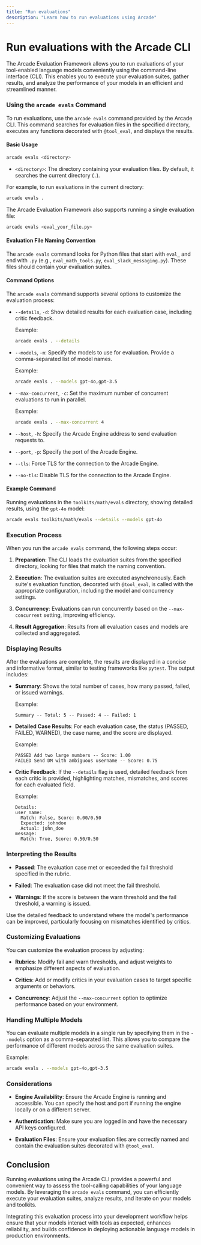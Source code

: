 ```yaml
---
title: "Run evaluations"
description: "Learn how to run evaluations using Arcade"
---
```


# Run evaluations with the Arcade CLI

The Arcade Evaluation Framework allows you to run evaluations of your tool-enabled language models conveniently using the command-line interface (CLI). This enables you to execute your evaluation suites, gather results, and analyze the performance of your models in an efficient and streamlined manner.

### Using the `arcade evals` Command

To run evaluations, use the `arcade evals` command provided by the Arcade CLI. This command searches for evaluation files in the specified directory, executes any functions decorated with `@tool_eval`, and displays the results.

#### Basic Usage

```bash
arcade evals <directory>
```

- `<directory>`: The directory containing your evaluation files. By default, it searches the current directory (`.`).

For example, to run evaluations in the current directory:

```bash
arcade evals .
```

The Arcade Evaluation Framework also supports running a single evaluation file:

```bash
arcade evals <eval_your_file.py>
```

#### Evaluation File Naming Convention

The `arcade evals` command looks for Python files that start with `eval_` and end with `.py` (e.g., `eval_math_tools.py`, `eval_slack_messaging.py`). These files should contain your evaluation suites.

#### Command Options

The `arcade evals` command supports several options to customize the evaluation process:

- `--details`, `-d`: Show detailed results for each evaluation case, including critic feedback.

  Example:

  ```bash
  arcade evals . --details
  ```

- `--models`, `-m`: Specify the models to use for evaluation. Provide a comma-separated list of model names.

  Example:

  ```bash
  arcade evals . --models gpt-4o,gpt-3.5
  ```

- `--max-concurrent`, `-c`: Set the maximum number of concurrent evaluations to run in parallel.

  Example:

  ```bash
  arcade evals . --max-concurrent 4
  ```

- `--host`, `-h`: Specify the Arcade Engine address to send evaluation requests to.

- `--port`, `-p`: Specify the port of the Arcade Engine.

- `--tls`: Force TLS for the connection to the Arcade Engine.

- `--no-tls`: Disable TLS for the connection to the Arcade Engine.

#### Example Command

Running evaluations in the `toolkits/math/evals` directory, showing detailed results, using the `gpt-4o` model:

```bash
arcade evals toolkits/math/evals --details --models gpt-4o
```

### Execution Process

When you run the `arcade evals` command, the following steps occur:

1. **Preparation**: The CLI loads the evaluation suites from the specified directory, looking for files that match the naming convention.

2. **Execution**: The evaluation suites are executed asynchronously. Each suite's evaluation function, decorated with `@tool_eval`, is called with the appropriate configuration, including the model and concurrency settings.

3. **Concurrency**: Evaluations can run concurrently based on the `--max-concurrent` setting, improving efficiency.

4. **Result Aggregation**: Results from all evaluation cases and models are collected and aggregated.

### Displaying Results

After the evaluations are complete, the results are displayed in a concise and informative format, similar to testing frameworks like `pytest`. The output includes:

- **Summary**: Shows the total number of cases, how many passed, failed, or issued warnings.

  Example:

  ```
  Summary -- Total: 5 -- Passed: 4 -- Failed: 1
  ```

- **Detailed Case Results**: For each evaluation case, the status (PASSED, FAILED, WARNED), the case name, and the score are displayed.

  Example:

  ```
  PASSED Add two large numbers -- Score: 1.00
  FAILED Send DM with ambiguous username -- Score: 0.75
  ```

- **Critic Feedback**: If the `--details` flag is used, detailed feedback from each critic is provided, highlighting matches, mismatches, and scores for each evaluated field.

  Example:

  ```
  Details:
  user_name:
    Match: False, Score: 0.00/0.50
    Expected: johndoe
    Actual: john_doe
  message:
    Match: True, Score: 0.50/0.50
  ```

### Interpreting the Results

- **Passed**: The evaluation case met or exceeded the fail threshold specified in the rubric.

- **Failed**: The evaluation case did not meet the fail threshold.

- **Warnings**: If the score is between the warn threshold and the fail threshold, a warning is issued.

Use the detailed feedback to understand where the model's performance can be improved, particularly focusing on mismatches identified by critics.

### Customizing Evaluations

You can customize the evaluation process by adjusting:

- **Rubrics**: Modify fail and warn thresholds, and adjust weights to emphasize different aspects of evaluation.

- **Critics**: Add or modify critics in your evaluation cases to target specific arguments or behaviors.

- **Concurrency**: Adjust the `--max-concurrent` option to optimize performance based on your environment.

### Handling Multiple Models

You can evaluate multiple models in a single run by specifying them in the `--models` option as a comma-separated list. This allows you to compare the performance of different models across the same evaluation suites.

Example:

```bash
arcade evals . --models gpt-4o,gpt-3.5
```

### Considerations

- **Engine Availability**: Ensure the Arcade Engine is running and accessible. You can specify the host and port if running the engine locally or on a different server.

- **Authentication**: Make sure you are logged in and have the necessary API keys configured.

- **Evaluation Files**: Ensure your evaluation files are correctly named and contain the evaluation suites decorated with `@tool_eval`.

## Conclusion

Running evaluations using the Arcade CLI provides a powerful and convenient way to assess the tool-calling capabilities of your language models. By leveraging the `arcade evals` command, you can efficiently execute your evaluation suites, analyze results, and iterate on your models and toolkits.

Integrating this evaluation process into your development workflow helps ensure that your models interact with tools as expected, enhances reliability, and builds confidence in deploying actionable language models in production environments.
